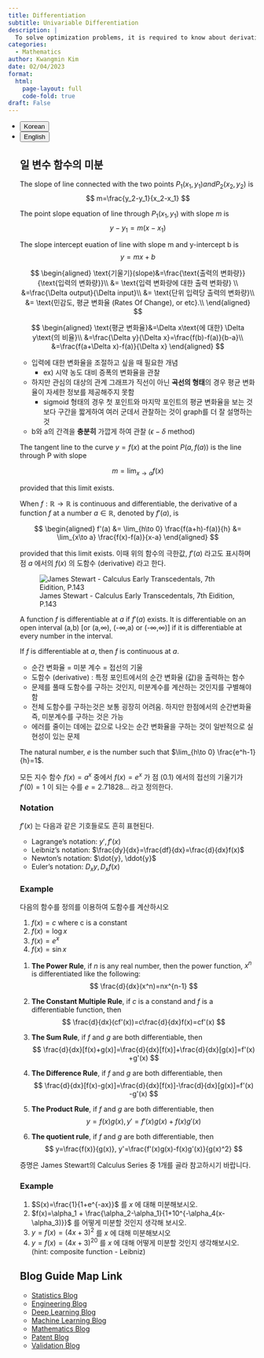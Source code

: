 ```yaml
---
title: Differentiation
subtitle: Univariable Differentiation
description: |
  To solve optimization problems, it is required to know about derivatives because derivatives are mostly used 최적화 문제를 풀기위해 미분이 항상 사용되기 떄문에 미분에 대해서 알 필요가 있다. 
categories:
  - Mathematics
author: Kwangmin Kim
date: 02/04/2023
format: 
  html:
    page-layout: full
    code-fold: true
draft: False
---
```


<ul class="nav nav-pills" id="language-tab" role="tablist">
  <li class="nav-item" role="presentation">
    <button class="nav-link active" id="Korean-tab" data-bs-toggle="tab" data-bs-target="#Korean" type="button" role="tab" aria-controls="Korean" aria-selected="true">Korean</button>
  </li>
  <li class="nav-item" role="presentation">
    <button class="nav-link" id="English-tab" data-bs-toggle="tab" data-bs-target="#English" type="button" role="tab" aria-controls="knitr" aria-selected="false">English</button>
  </li>

<div class="tab-content" id="language-tabcontent">

<div class="tab-pane fade  show active" id="Korean" role="tabpanel" aria-labelledby="Korean-tab">

## 일 변수 함수의 미분

::: {#def-Slope}

The slope of line connected with the two points $P_1(x_1,y_1) and P_2(x_2,y_2)$ is
$$
m=\frac{y_2-y_1}{x_2-x_1}
$$

:::

::: {#thm-PointSlope}

The point slope equation of line through $P_1(x_1,y_1)$ with slope $m$ is
$$
y-y_1=m(x-x_1)
$$

:::


::: {#thm-SlopeIntercept}

The slope intercept euation of line with slope m and y-intercept b is
$$
y=mx+b
$$

:::

$$
\begin{aligned}
\text{기울기}(slope)&=\frac{\text{출력의 변화량}}{\text{입력의 변화량}}\\ 
&= \text{입력 변화량에 대한 출력 변화량} \\
&=\frac{\Delta output}{\Delta input}\\
&= \text{단위 입력당 출력의 변화량}\\ 
&= \text{민감도, 평균 변화율 (Rates Of Change), or etc}.\\
\end{aligned}
$$


::: {#def-평균변화율}


$$
\begin{aligned}
\text{평균 변화율}&=\Delta x\text{에 대한} \Delta y\text{의 비율}\\
&=\frac{\Delta y}{\Delta x}=\frac{f(b)-f(a)}{b-a}\\
&=\frac{f(a+\Delta x)-f(a)}{\Delta x}
\end{aligned}
$$


:::

* 입력에 대한 변화율을 조절하고 싶을 때 필요한 개념 
  * ex) 시약 농도 대비 증폭의 변화율을 관찰
* 하지만 관심의 대상의 관계 그래프가 직선이 아닌 **곡선의 형태**의 경우 평균 변화율이 자세한 정보를 제공해주지 못함
  * sigmoid 형태의 경우 첫 포인트와 마지막 포인트의 평균 변화율을 보는 것 보다 구간을 짧게하여 여러 군데서 관찰하는 것이 graph를 더 잘 설명하는 것
* b와 a의 간격을 **충분히** 가깝게 하여 관찰 ($\epsilon-\delta$ method)

::: {#def-TangentLine}

The tangent line to the curve $y=f(x)$ at the point $P(a,f(a))$ is the line through P with slope

$$
m = \lim_{x\to a} f(x)
$$

provided that this limit exists.
:::



::: {#def-Derivative}

When $f: \mathbb{R} \rightarrow \mathbb{R}$ is continuous and differentiable, the derivative of a function $f$ at a number $a \in \mathbb R$, denoted by $f'(a)$, is

$$
\begin{aligned}
f'(a) &= \lim_{h\to 0} \frac{f(a+h)-f(a)}{h}
      &= \lim_{x\to a} \frac{f(x)-f(a)}{x-a}
\end{aligned}
$$

provided that this limit exists. 이때 위의 함수의 극한값, $f'(a)$ 라고도 표시하며 점 $a$ 에서의 $f(x)$ 의 도함수 (derivative) 라고 한다. 
:::

![James Stewart - Calculus Early Transcedentals, 7th Eidition, P.143](derivative.PNG)

::: {#def-Differentiable}
A function $f$ is differentiable at $a$ if $f'(a)$ exists. It is differentiable on an open interval (a,b) [or (a,$\infty$), (-$\infty$,a) or (-$\infty$,$\infty$)] if it is differentiable at every number in the interval.
:::

::: {#thm-Continuous}
If $f$ is differentiable at $a$, then $f$ is continuous at $a$.
:::

* 순간 변화율 = 미분 계수 = 접선의 기울
* 도함수 (derivative) : 특정 포인트에서의 순간 변화율 (값)을 출력하는 함수
* 문제를 풀때 도함수를 구하는 것인지, 미분계수를 계산하는 것인지를 구별해야함
* 전체 도함수를 구하는것은 보통 굉장히 어려움. 하지만 한점에서의 순간변화율 즉, 미분계수를 구하는 것은 가능
* 에러를 줄이는 데에는 값으로 나오는 순간 변화율을 구하는 것이 일반적으로 실현성이 있는 문제

::: {#def-NaturalNumber}
The natural number, $e$ is the number such that $\lim_{h\to 0} \frac{e^h-1}{h}=1$.
:::

모든 지수 함수 $f(x)=a^x$ 중에서 $f(x)=e^x$ 가 점 (0.1) 에서의 접선의 기울기가 $f'(0)=1$ 이 되는 수를 $e=2.71828...$ 라고 정의한다.

### Notation

$f'(x)$ 는 다음과 같은 기호들로도 흔히 표현된다.

* Lagrange’s notation: $y', f'(x)$
* Leibniz’s notation: $\frac{dy}{dx}=\frac{df}{dx}=\frac{d}{dx}f(x)$
* Newton’s notation: $\dot{y}, \ddot{y}$
* Euler’s notation: $D_xy, D_xf(x)$

### Example

다음의 함수를 정의를 이용하여 도함수를 계산하시오

1. $f(x)=c$ where c is a constant
1. $f(x)=\log x$
1. $f(x)=e^x$
1. $f(x)=\sin x$

::: {#thm-Differentiation_Rules}
1. **The Power Rule**, if $n$ is any real number, then the power function, $x^n$ is differentiated like the following:
$$
\frac{d}{dx}(x^n)=nx^{n-1}
$$

1. **The Constant Multiple Rule**, if $c$ is a constand and $f$ is a differentiable function, then
$$
\frac{d}{dx}(cf'(x))=c\frac{d}{dx}f(x)=cf'(x)
$$

1. **The Sum Rule**, if $f$ and $g$ are both differentiable, then
$$
\frac{d}{dx}[f(x)+g(x)]=\frac{d}{dx}[f(x)]+\frac{d}{dx}[g(x)]=f'(x) +g'(x)
$$

1. **The Difference Rule**, if $f$ and $g$ are both differentiable, then
$$
\frac{d}{dx}[f(x)-g(x)]=\frac{d}{dx}[f(x)]-\frac{d}{dx}[g(x)]=f'(x) -g'(x)
$$

1. **The Product Rule**, if $f$ and $g$ are both differentiable, then
$$
y=f(x)g(x), y'=f'(x)g(x)+f(x)g'(x)
$$

1. **The quotient rule**, if $f$ and $g$ are both differentiable, then
$$
y=\frac{f(x)}{g(x)}, y'=\frac{f'(x)g(x)-f(x)g'(x)}{g(x)^2}
$$
:::

증명은 James Stewart의 Calculus Series 중 1개를 골라 참고하시기 바랍니다.

### Example

1. $S(x)=\frac{1}{1+e^{-ax}}$ 를 $x$ 에 대해 미분해보시오.
1. $f(x)=\alpha_1 + \frac{\alpha_2-\alpha_1}{1+10^{-\alpha_4(x-\alpha_3)}}$ 를 어떻게 미분할 것인지 생각해 보시오.
1. $y=f(x)=(4x+3)^2$ 를  $x$ 에 대해 미분해보시오
1. $y=f(x)=(4x+3)^{20}$ 를 $x$ 에 대해 어떻게 미분할 것인지 생각해보시오. (hint: composite function - Leibniz)
</div>

<div class="tab-pane fade" id="English" role="tabpanel" aria-labelledby="English-tab">



</div>

## Blog Guide Map Link

* [Statistics Blog](../../statistics/guide_map/index.qmd)
* [Engineering Blog](../../Engineering/guide_map/index.qmd)
* [Deep Learning Blog](../../DL/guide_map/index.qmd)
* [Machine Learning Blog](../../ML/guide_map/index.qmd)
* [Mathematics Blog](../Mathmatics/guide_map/index.qmd)
* [Patent Blog](../../Patent/guide_map/index.qmd)
* [Validation Blog](../../Validation/guide_map/index.qmd)